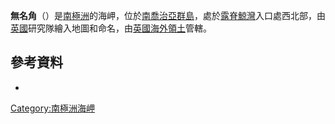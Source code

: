 {{coord|53|59|S|37|41|W|display=title}}

'''無名角'''（{{lang-en|Nameless Point}}）是[[南極洲|南極洲]]的海岬，位於[[南喬治亞群島|南喬治亞群島]]，處於[[露脊鯨灣|露脊鯨灣]]入口處西北部，由[[英國|英國]]研究隊繪入地圖和命名，由[[英國海外領土|英國海外領土]]管轄。

==參考資料==
* {{usgs-gazetteer}}

{{Antarctica-geo-stub}}
[[Category:南極洲海岬|Category:南極洲海岬]]